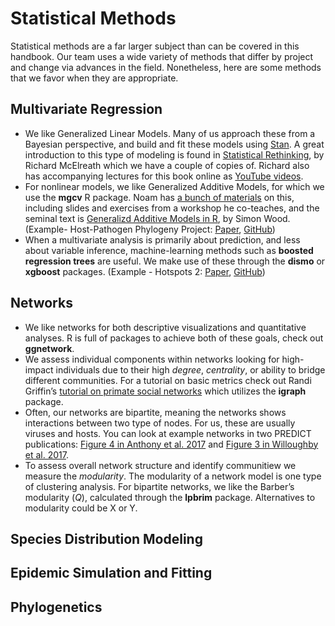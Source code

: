 # Statistical Methods

Statistical methods are a far larger subject than can be covered in this
handbook. Our team uses a wide variety of methods that differ by project and
change via advances in the field. Nonetheless, here are some methods that we
favor when they are appropriate.

## Multivariate Regression

-   We like Generalized Linear Models. Many of us approach these from a Bayesian
    perspective, and build and fit these models using
    [Stan](http://mc-stan.org/). A great introduction to this type of modeling
    is found in [Statistical
    Rethinking](http://xcelab.net/rm/statistical-rethinking/), by Richard
    McElreath which we have a couple of copies of. Richard also has accompanying
    lectures for this book online as [YouTube
    videos](https://www.youtube.com/playlist?list=PLDcUM9US4XdM9_N6XUUFrhghGJ4K25bFc).
-   For nonlinear models, we like Generalized Additive Models, for which we use
    the **mgcv** R package. Noam has [a bunch of
    materials](https://github.com/noamross/2017-11-14-noamross-gams-nyhackr) on
    this, including slides and exercises from a workshop he co-teaches, and the
    seminal text is [Generalizd Additive Models in
    R](https://www.amazon.com/Generalized-Additive-Models-Introduction-Statistical/dp/1498728332/ref=redir_mobile_desktop?_encoding=UTF8&%2AVersion%2A=1&%2Aentries%2A=0),
    by Simon Wood. (Example- Host-Pathogen Phylogeny Project:
    [Paper](https://dx.doi.org/10.1038/nature22975),
    [GitHub](https://github.com/ecohealthalliance/HP3))
-   When a multivariate analysis is primarily about prediction, and less about
    variable inference, machine-learning methods such as **boosted regression
    trees** are useful. We make use of these through the **dismo** or
    **xgboost** packages. (Example - Hotspots 2:
    [Paper](https://www.nature.com/articles/s41467-017-00923-8),
    [GitHub](https://github.com/ecohealthalliance/hotspots2))

## Networks
-   We like networks for both descriptive visualizations and quantitative analyses. R is full of packages to achieve both of these goals, check out **ggnetwork**.   
-   We assess individual components within networks looking for high-impact individuals due to their high *degree*, *centrality*, or ability to bridge different communities.  For a tutorial on basic metrics check out Randi Griffin's [tutorial on primate social networks](http://rgriff23.github.io/2017/04/26/primate-social-networks-in-igraph.html) which utilizes the **igraph** package.  
-  Often, our networks are bipartite, meaning the networks shows interactions between two type of nodes. For us, these are usually viruses and hosts. You can look at example networks in two PREDICT publications: [Figure 4 in Anthony et al. 2017](https://academic.oup.com/view-large/figure/88156911/vex012f4.tif/Global%20patterns%20in%20coronavirus%20diversity) and [Figure 3 in Willoughby et al. 2017](http://www.mdpi.com/1424-2818/9/3/35/htm). 
- To assess overall network structure and identify communitiew we measure the *modularity*. The modularity of a network model is one type of clustering analysis. For bipartite networks, we like the Barber's modularity (*Q*), calculated through the **lpbrim** package. Alternatives to modularity could be X or Y. 

## Species Distribution Modeling

## Epidemic Simulation and Fitting

## Phylogenetics
